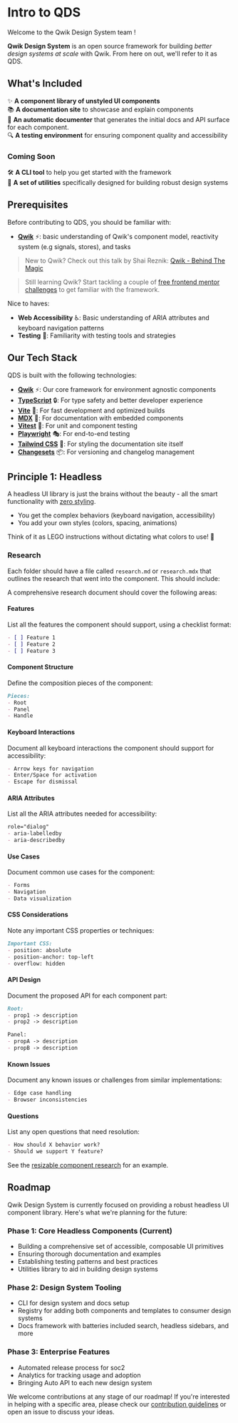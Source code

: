 
# Intro to QDS

Welcome to the <Sparkles>Qwik Design System team </Sparkles>!

**Qwik Design System** is an open source framework for building *better design systems at scale* with Qwik. From here on out, we'll refer to it as QDS.

## What's Included

✨ **A component library of unstyled UI components**  
📚 **A documentation site** to showcase and explain components  
📝 **An automatic documenter** that generates the initial docs and API surface for each component. <br />
🔍 **A testing environment** for ensuring component quality and accessibility

### Coming Soon

🛠️ **A CLI tool** to help you get started with the framework  
🧰 **A set of utilities** specifically designed for building robust design systems

## Prerequisites

Before contributing to QDS, you should be familiar with:

- **[Qwik](https://qwik.dev/)** ⚡: basic understanding of Qwik's component model, reactivity system (e.g signals, stores), and tasks

> New to Qwik? Check out this talk by Shai Reznik: [Qwik - Behind The Magic](https://www.youtube.com/watch?v=G3psTl5wqdk)

> Still learning Qwik? Start tackling a couple of [free frontend mentor challenges](https://www.frontendmentor.io/challenges?type=free) to get familiar with the framework.

Nice to haves:

- **Web Accessibility** ♿: Basic understanding of ARIA attributes and keyboard navigation patterns
- **Testing** 🧪: Familiarity with testing tools and strategies

## Our Tech Stack

QDS is built with the following technologies:

- **[Qwik](https://qwik.dev/)** ⚡: Our core framework for environment agnostic components
- **[TypeScript](https://www.typescriptlang.org/)** 🔒: For type safety and better developer experience
- **[Vite](https://vite.dev/)** 🚀: For fast development and optimized builds
- **[MDX](https://mdxjs.com/)** 📝: For documentation with embedded components
- **[Vitest](https://vitest.dev/)** 🧪: For unit and component testing
- **[Playwright](https://playwright.dev/)** 🎭: For end-to-end testing
- **[Tailwind CSS](https://tailwindcss.com/)** 🎨: For styling the documentation site itself
- **[Changesets](https://changesets-docs.vercel.app/en)** 📦: For versioning and changelog management



## Principle 1: Headless

A headless UI library is just the brains without the beauty - all the smart functionality with [zero styling](https://www.smashingmagazine.com/2022/05/you-dont-need-ui-framework/).

- You get the complex behaviors (keyboard navigation, accessibility)
- You add your own styles (colors, spacing, animations)

Think of it as LEGO instructions without dictating what colors to use! 🧩

### Research

Each folder should have a file called `research.md` or `research.mdx` that outlines the research that went into the component. This should include:

A comprehensive research document should cover the following areas:

#### 

#### Features

List all the features the component should support, using a checklist format:

```md
- [ ] Feature 1
- [ ] Feature 2
- [ ] Feature 3
```

#### Component Structure

Define the composition pieces of the component:

```md
Pieces:
- Root
- Panel
- Handle
```

#### Keyboard Interactions

Document all keyboard interactions the component should support for accessibility:

```md
- Arrow keys for navigation
- Enter/Space for activation
- Escape for dismissal
```

#### ARIA Attributes

List all the ARIA attributes needed for accessibility:

```md
role="dialog"
- aria-labelledby
- aria-describedby
```

#### Use Cases

Document common use cases for the component:

```md
- Forms
- Navigation
- Data visualization
```

#### CSS Considerations

Note any important CSS properties or techniques:

```md
Important CSS:
- position: absolute
- position-anchor: top-left
- overflow: hidden
```

#### API Design

Document the proposed API for each component part:

```md
Root:
- prop1 -> description
- prop2 -> description

Panel:
- propA -> description
- propB -> description
```

#### Known Issues

Document any known issues or challenges from similar implementations:

```md
- Edge case handling
- Browser inconsistencies
```

#### Questions

List any open questions that need resolution:

```md
- How should X behavior work?
- Should we support Y feature?
```

See the [resizable component research](libs/components/src/resizable/research.mdx) for an example.

## Roadmap

Qwik Design System is currently focused on providing a robust headless UI component library. Here's what we're planning for the future:

### Phase 1: Core Headless Components (Current)
- Building a comprehensive set of accessible, composable UI primitives
- Ensuring thorough documentation and examples
- Establishing testing patterns and best practices
- Utilities library to aid in building design systems

### Phase 2: Design System Tooling
- CLI for design system and docs setup
- Registry for adding both components and templates to consumer design systems
- Docs framework with batteries included search, headless sidebars, and more

### Phase 3: Enterprise Features
- Automated release process for soc2
- Analytics for tracking usage and adoption
- Bringing Auto API to each new design system

We welcome contributions at any stage of our roadmap! If you're interested in helping with a specific area, please check our [contribution guidelines](../contributing) or open an issue to discuss your ideas.
